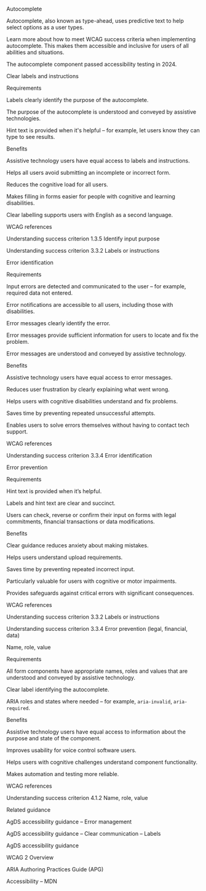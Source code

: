 Autocomplete  

Autocomplete, also known as type-ahead, uses predictive text to help select options as a user types. 

 

Learn more about how to meet WCAG success criteria when implementing autocomplete. This makes them accessible and inclusive for users of all abilities and situations. 

The autocomplete component passed accessibility testing in 2024. 

 

Clear labels and instructions 

Requirements 

Labels clearly identify the purpose of the autocomplete. 

The purpose of the autocomplete is understood and conveyed by assistive technologies. 

Hint text is provided when it's helpful – for example, let users know they can type to see results. 

 

Benefits 

Assistive technology users have equal access to labels and instructions. 

Helps all users avoid submitting an incomplete or incorrect form. 

Reduces the cognitive load for all users. 

Makes filling in forms easier for people with cognitive and learning disabilities. 

Clear labelling supports users with English as a second language. 

 

WCAG references 

Understanding success criterion 1.3.5 Identify input purpose 

Understanding success criterion 3.3.2 Labels or instructions 

 

Error identification 

Requirements 

Input errors are detected and communicated to the user – for example, required data not entered. 

Error notifications are accessible to all users, including those with disabilities. 

Error messages clearly identify the error. 

Error messages provide sufficient information for users to locate and fix the problem. 

Error messages are understood and conveyed by assistive technology. 

 

Benefits 

Assistive technology users have equal access to error messages. 

Reduces user frustration by clearly explaining what went wrong. 

Helps users with cognitive disabilities understand and fix problems. 

Saves time by preventing repeated unsuccessful attempts. 

Enables users to solve errors themselves without having to contact tech support. 

 

WCAG references 

Understanding success criterion 3.3.4 Error identification 

 

Error prevention 

Requirements 

Hint text is provided when it’s helpful. 

Labels and hint text are clear and succinct. 

Users can check, reverse or confirm their input on forms with legal commitments, financial transactions or data modifications. 

 

Benefits 

Clear guidance reduces anxiety about making mistakes. 

Helps users understand upload requirements. 

Saves time by preventing repeated incorrect input. 

Particularly valuable for users with cognitive or motor impairments. 

Provides safeguards against critical errors with significant consequences. 

 

WCAG references 

Understanding success criterion 3.3.2 Labels or instructions 

Understanding success criterion 3.3.4 Error prevention (legal, financial, data) 

 

Name, role, value 

Requirements 

All form components have appropriate names, roles and values that are understood and conveyed by assistive technology.  

Clear label identifying the autocomplete. 

ARIA roles and states where needed – for example, `aria-invalid`, `aria-required`. 

 

Benefits 

Assistive technology users have equal access to information about the purpose and state of the component. 

Improves usability for voice control software users. 

Helps users with cognitive challenges understand component functionality. 

Makes automation and testing more reliable. 

 

WCAG references 

Understanding success criterion 4.1.2 Name, role, value 

 

Related guidance 

AgDS accessibility guidance – Error management 

AgDS accessibility guidance – Clear communication – Labels 

AgDS accessibility guidance 

WCAG 2 Overview 

ARIA Authoring Practices Guide (APG) 

Accessibility – MDN 